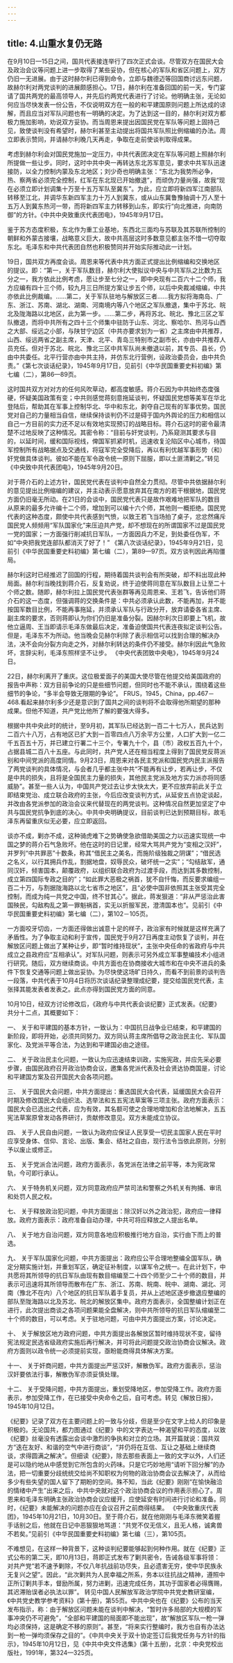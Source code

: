 ```yaml
---
---
---
```

title: 4.山重水复仍无路
---



在9月10日—15日之间，国共代表接连举行了四次正式会谈。尽管双方在国民大会及政治会议等问题上进一步取得了某些妥协，但在核心的军队和省区问题上，双方仍旧一无进展。由于这时赫尔利已得到命令，立即与魏德迈等回国商讨远东问题，故赫尔利对两党谈判的进展颇感担心。17日，赫尔利在准备回国的前一天，专门宴请了国共两党的最高领导人，并先后约两党代表进行了讨论。他明确主张，无论如何应当尽快发表一份公告，不仅说明双方在一般的和平建国原则问题上所达成的谅解，而且应当对军队问题也有一明确的决定。为了达到这一目的，赫尔利对双方都极力施加影响，劝说双方妥协。而当周恩来提出因国民党在军队等问题上固持己见，致使谈判没有希望时，赫尔利甚至主动提出将国共军队照比例缩编的办法。周立即表示赞同，并请赫尔利晚几天再走，争取在走前使谈判取得成果。

考虑到赫尔利会对国民党施加一定压力，中共代表团决定在军队等问题上照赫尔利所提做一些让步。同时，这时中共中央一再转达东北苏军意见，要求中共军队迅速接防，以全力控制内蒙及东北地区；刘少奇也明确主张：“东北为我势所必争，热、察两省必须完全控制，红军在东北现已开始撤退”，而顽伪力量尚强，故我“现在必须立即计划调集十万至十五万军队至冀东”。为此，应立即将新四军江南部队转移至江北，并调华东新四军主力十万人到冀东，或从山东冀鲁豫抽调十万人至十五万人到冀东热河一带，而将新四军主力转移到山东，即实行“向北推进，向南防御”的方针。《中共中央致重庆代表团电》，1945年9月17日。

鉴于苏方态度积极，东北作为重工业基地，东西北三面均与苏联及其苏联所控制的朝鲜和外蒙古接壤，战略意义巨大，故中共高层这时多数意见都主张不惜一切夺取东北。毛泽东和中共代表团自然也积极赞同并开始实际推动此一计划。

19日，国共双方再度会谈。周恩来等代表中共方面正式提出比例缩编和交换地区的提议。即：“第一，关于军队数目，赫尔利大使拟议中央与中共军队之比数为五分之一，我方依此比例考虑，愿让步至七分之一，即中央现有二百六十二个师，我方应编有四十三个师，较九月三日所提方案让步五个师，以后中央裁减缩编，中共亦依此比例裁编。……第二，关于军队驻地与解放区三者……我方拟将海南岛、广东、浙江、苏南、湖北、湖南、河南境内等八个地区之军队撤退，集中于苏北、皖北及陇海路以北地区，此为第一步。……第二步，再将苏北、皖北、豫北三区之军队撤退，而将中共所有之四十三个师集中驻防于山东、河北、察哈尔、热河与山西之大部、绥远之小部，与陕甘宁边区（中共亦要求划为一省）之主席由中共推荐，山西、绥远两省之副主席，天津、北平、青岛三特别市之副市长，亦由中共推荐人员充任。但对于苏北、皖北、豫北三区中共军队尚未撤退以前，其专员、县长，仍由中共委任。北平行营亦由中共主持，并仿东北行营例，设政治委员会，由中共负责。”《第七次谈话纪录》，1945年9月17日，见前引《中华民国重要史料初编》第七编（二），第86—89页。

这时国共双方对对方的任何风吹草动，都高度敏感。蒋介石因为中共始终态度强硬，怀疑美国政策有变；中共则感觉蒋刻意拖延谈判，怀疑国民党想等美军在华北登陆后，帮助其在军事上控制华北、华中和东北，剥夺自己现有的军事优势。国民党对自己的力量相当自信，继续保持谈判仍不过是碍于国内外舆论的压力和相信以自己一方目前的实力还不足以有效地实现预订的战略目标。蒋介石这时的密令最清楚不过地反映了这种情况。其密令称：“目前与奸党谈判，乃系窥测其要求与目的，以延时间，缓和国际视线，俾国军抓紧时机，迅速收复沦陷区中心城市，待国军控制所有战略据点及交通线，将寇军完全受降后，再以有利优越军事形势（和）奸党做具体谈判。彼如不能在军令政令统一原则下屈服，即以土匪清剿之。”转见《中央致中共代表团电》，1945年9月20日。

对于蒋介石的上述方针，国民党代表在谈判中自然全力贯彻。尽管中共依据赫尔利的意见提出比例缩编的建议，并主动表示愿意放弃其在南方的若干根据地，国民党方面仍旧毫无所动。在21日的会谈中，国民党代表只是故作艰难地把军队的数目从原来的最多允许编十二个师，增加到可以编十六个师，其他则一概拒绝。国民党代表的这种态度，颇使中共代表感到气愤，以致王若飞当场拍了桌子，忿忿然痛斥国民党人频频用“军队国家化”来压迫共产党，却不想现在的所谓国家不过是国民党一党的国家；一方面强行削减抗日军队，一方面因兵力不足，到处委任伪军，不如“中央把我党连部队都消灭了好了！” 《第八次谈话纪录》，1945年9月21日，见前引《中华民国重要史料初编》第七编（二），第89—97页。双方谈判因此再陷僵局。

赫尔利这时已经推迟了回国的行程，期待着国共谈判会有所突破，却不料出现此种局面。赫尔利当晚找到蒋介石，反复劝说，终于迫使蒋同意在军队数目上让至二十个师之数。随即，赫尔利拉上国民党代表张群等再见周恩来、王若飞，告诉他们蒋介石的这一态度，但强调蒋的交换条件是：中共必须承认此数，不能再加，并不能按国军数目比例，不能再事拖延，并须承认军队与行政分开，放弃请委各省主席、副主席的要求，否则蒋即认为你们仍旧是准备分裂。因赫尔利次日即要上飞机，故他立逼周、王当即请示毛泽东做最后决定，准备迫使国共代表连夜拟定谈判公告。但是，毛泽东不为所动。他当晚会见赫尔利除了表示相信可以找到合理的解决办法，决不会向分裂方向走之外，对赫尔利转达的条件仍不接受。赫尔利因此气急败坏，言辞尖利，毛泽东照样坚不让步。 《中央代表团致中央电》，1945年9月24日。

22日，赫尔利离开了重庆。这位极爱面子的美国大使尽管在他提交给美国政府的报告中声称：双方目前争论的只是些细节问题，但同时也不能不承认，围绕着这些细节的争论，“多半会导致无限期的争论”。 FRUS，1945，China，pp.467－468.看起来赫尔利多少还是意识到了国共之间的谈判将不会取得他所期望的那种成果。但他不知道，共产党比他所了解的要强大得多。

根据中共中央此时的统计，至9月初，其军队已经达到一百二十七万人，民兵达到二百六十八万，占有地区已扩大到一百零四点八万余平方公里，人口扩大到一亿二千五百五十万，并已建立行署二十三个，专署九十个，县（市）政权五百九十个，占据县城二百八十五座。与此同时，共产党人还在相当程度上得到了国民党反蒋派别和中间党派的高度同情。9月23日，周恩来对各民主党派和国民党内民主派报告了两党谈判的具体情况，与会者几乎都主张中共“不能再有让步，若再让步，不仅是中共的损失，且将是全国民主力量的损失，其他民主党派及地方实力派亦将同感威胁”。甚至一些人认为，中国共产党过去让步太快太大，更不应放弃前此关于立即结束党治、成立联合政府的主张，今后应改变谈判方式，从延安五点协定谈起，并改由各党派参加的政治会议来代替现在的两党谈判。这种情况自然更加坚定了中共与国民党抗争到底的决心。中共中央明确提议，目前谈判已达到预期目标，故毛泽东再留重庆似无必要，应立即返回。

谈亦不成，剿亦不成，这种骑虎难下之势确使急欲借助美国之力以迅速实现统一中国之梦的蒋介石气急败坏。他在这时的日记里，经常大骂共产党为“变相之汉奸”，并罗列“中共罪恶”十数条，称其“借民主之美名，而施阶级独裁之阴谋”；“借民选之名义，以行其拥兵作乱，割据地盘，奴辱民众，破坏统一之实”；“勾结敌军，通同汉奸，倾害国本，颠覆政府，以组织联合政府为过渡手段，而达到其多数控制，成立第四国际专政之目的”；“如此罪大恶极之祸首，犹不自忏悔，而反要求编组一百二十万，与割据陇海路以北七省市之地区”，且“必使中国非依照其主张受其完全控制，而成为纯一共党之中国，终不甘其心”。据此，蒋发狠道：“非从严惩治此害国殃民，勾敌构乱之第一罪魁祸首，实无以折服军民，澄清国本也”。见前引《中华民国重要史料初编》第七编（二），第102－105页。

一方面咬牙切齿，一方面还得做出诚意十足的样子，政治家有时候就是这样充满了矛盾性。为了争取主动和利于宣传，国民党于9月27日再度主动恢复了谈判，并在解放区问题上做出了某种让步，即“暂时维持现状”，主张中央任命的省政府与中共成立之县政府应“互相承认”。对军队问题，则表示可另外成立军事整编技术小组进行研究。随后，双方继续商谈。中共方面也在协商接收大城市和在中央不进兵的条件下恢复交通等问题上做出妥协。为尽快使这场旷日持久，而看不到前景的谈判告一段落，中共代表于10月4日将历次谈话纪录整理成纪要，提交给国民党代表，主张择其能发表者发表之。此点亦得到国民党方面的同意。

10月10日，经双方讨论修改后，《政府与中共代表会谈纪要》正式发表。《纪要》共分十二点，其概要如下：

一、 关于和平建国的基本方针，一致认为：中国抗日战争业已结束，和平建国的新阶段，即将开始，必须共同努力。双方同认蒋主席所倡导之政治民主化、军队国家化、及党派平等合法，为达到和平建国必由之途径。

二、 关于政治民主化问题，一致认为应迅速结束训政，实施宪政，并应先采必要步骤，由国民政府召开政治协商会议，邀集各党派代表及社会贤达协商国是，讨论和平建国方案及召开国民大会各项问题。

三、 关于国民大会问题，中共方面提出：重选国民大会代表，延缓国民大会召开时期及修改国民大会组织法、选举法和五五宪法草案等三项主张。政府方面表示：国民大会已选出之代表，应为有效，其名额可使之合理地增加和合法地解决，五五宪法草案原曾发动各界研讨，贡献修改意见。双方未能成立协议。

四、 关于人民自由问题，一致认为政府应保证人民享受一切民主国家人民在平时应享受身体、信仰、言论、出版、集会、结社之自由，现行法令当依此原则，分别予以废止或修正。

五、 关于党派合法问题，政府方面表示，各党派在法律之前平等，本为宪政常轨，今可即行承认。

六、 关于特务机关问题，双方同意政府应严禁司法和警察之外机关有拘捕、审讯和处罚人民之权。

七、 关于释放政治犯问题，中共方面提出：除汉奸以外之政治犯，政府应一律释放。政府方面表示：政府准备自动办理，中共可将应释放之人提出名单。

八、 关于地方自治问题，双方同意各地应积极推行地方自治，实行由下而上的普选。

九、 关于军队国家化问题，中共方面提出：政府应公平合理地整编全国军队，确定分期实施计划，并重划军区，确定征补制度，以谋军令之统一。在此计划下，中共愿将其所领导的抗日军队由现有数目缩编至二十四个师至少二十个师的数目，并表示可迅速将其所领导而散布在广东、浙江、苏南、皖南、皖中、湖南、湖北、河南（豫北不在内）八个地区的抗日军队着手复员，并从上述地区逐步撤退应整编的部队至陇海路以北及苏北、皖北的解放区集中。政府方面表示，全国整编计划正在进行，此次提出商谈之各项问题果能全盘解决，则中共所领导的抗日军队缩编至二十个师的数目，可以考虑。关于驻地问题，可由中共方面提出方案，讨论决定。

十、 关于解放区地方政府问题，中共方面提出各解放区暂时维持现状不变，留待宪法规定民选省级政府实施后再行解决，并可将此问题提交政治协商会议解决。政府方面则以政令统一必须提前实现，亟盼能商得具体解决方案。

十一、 关于奸商问题，中共方面提出严惩汉奸，解散伪军。政府方面表示，惩治汉奸要依法行事，解散伪军亦须妥慎处理。

十二、 关于受降问题，中共方面提出，重划受降地区，参加受降工作。政府方面表示，参加受降工作，在已接受中央命令之后，自可考虑。转见《解放日报》，1945年10月12日。

《纪要》记录了双方在主要问题上的一致与分歧，但是至少在文字上给人的印象是积极的。无论国共，都力图通过《纪要》中的文字表达一种渴望和平的态度，以致《纪要》丝毫没有透露出会谈中激烈的争执和对立的立场。其开篇就说：国共双方“迭在友好、和谐的空气中进行商谈”，“并仍将在互信、互让之基础上继续商谈，求得圆满之解决”。但细读《纪要》，除去那些表面上一致的文字以外，人们还是可以隐约地从中感觉到它所包含的火药味。只是它巧妙地用“请听下回分解”的办法，把一切重要分歧统统交给尚不知职权为何物的政治协商会议去解决了，从而给多少有些失望的国人留下了期盼的空间。殊不知，当此《纪要》刚刚“在愉快融洽的情绪中产生”出来之后，中共中央就对这个政治协商会议的作用表示担心了。周恩来和毛泽东明确主张政治协商会议应缓开，应使延安有时间进行讨论和准备。同时，《纪要》未能解决的问题亦应在会议召开之前商得结果。 《中央致重庆代表团》，1945年10月21日，10月30日。至于蒋介石，就在他刚刚与毛泽东微笑着握手话别之后，他就在日记中恶狠狠地骂道：“共党不仅无信义，且无人格，诚禽兽不若矣。”见前引《中华民国重要史料初编》第七编（三），第105页。

不难想见，在这样一种背景下，这种谈判纪要能够起到何种作用。就在《纪要》正式公布的第二天，即10月13日，蒋即正式发布了剿共密令，告诫各级军事将领：对共产党“若不速予剿除，不仅八年抗战前功尽失，且必遗害无穷，使中华民族永无复兴之望”。因此，“此次剿共为人民幸福之所系，务本以往抗战之精神，遵照中正所订剿共手本，督励所属，努力进剿，迅速完成任务，其功于国家者必得膺赐，其迟滞贻误者必执法以罪”。 转见中国人民解放军政治学院中共党史教研室编，《中共党史教学参考资料》(第十册)，第55页。中共中央也在《纪要》公布的当天发布指示，称：由于解放区问题未能在谈判中解决，“暂时许多局部的大规模的军事冲突仍不可避免”，“全部和平建国的局面即不能出现”，故“解放区军队一枪一弹均必须保持，这是确定不移的原则”。甚至，“将来实行整编时，我方也自有办法达到一枪一弹均须保存之目的”。《中共中央关于双十协定签订后我党任务与方针的指示》，1945年10月12日，见《中共中央文件选集》(第十五册)，北京：中央党校出版社，1991年，第324—325页。